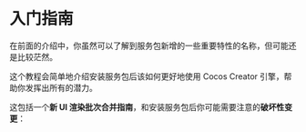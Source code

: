 
# 入门指南

在前面的介绍中，你虽然可以了解到服务包新增的一些重要特性的名称，但可能还是比较茫然。

这个教程会简单地介绍安装服务包后该如何更好地使用 Cocos Creator 引擎，帮助你发挥出所有的潜力。

这包括一个**新 UI 渲染批次合并指南**，和安装服务包后你可能需要注意的**破坏性变更**：

<DocCardList items={useCurrentSidebarCategory().items}/>
